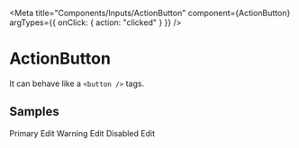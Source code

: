 
<Meta
  title="Components/Inputs/ActionButton"
  component={ActionButton}
  argTypes={{ onClick: { action: "clicked" } }}
/>

# ActionButton

It can behave like a `<button />` tags.

<ArgsTable of={ActionButton} />

## Samples

<Canvas>
  <Story name="Example">
    <Flex display="flex">
      <Spacer mr={5}>
        <Typography weight="bold">Primary</Typography>
        <Spacer pt={1} />
        <ActionButton icon="pencil" color="primary">
          Edit
        </ActionButton>
      </Spacer>
      <Spacer mr={5}>
        <Typography weight="bold">Warning</Typography>
        <Spacer pt={1} />
        <ActionButton icon="pencil" color="warning">
          Edit
        </ActionButton>
      </Spacer>
      <Spacer mr={5}>
        <Typography weight="bold">Disabled</Typography>
        <Spacer pt={1} />
        <ActionButton icon="pencil" disabled={true}>
          Edit
        </ActionButton>
      </Spacer>
    </Flex>
  </Story>
</Canvas>
